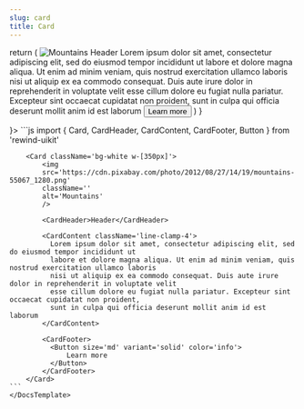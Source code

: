 ```yaml
---
slug: card
title: Card
---
```



  return (
    <Card className='bg-white w-[350px]'>
      <img
        src='https://cdn.pixabay.com/photo/2012/08/27/14/19/mountains-55067_1280.png'
        className=''
        alt='Mountains'
      />
      <CardHeader>Header</CardHeader>
      <CardContent className='line-clamp-4'>
        Lorem ipsum dolor sit amet, consectetur adipiscing elit, sed do eiusmod
        tempor incididunt ut labore et dolore magna aliqua. Ut enim ad minim
        veniam, quis nostrud exercitation ullamco laboris nisi ut aliquip ex ea
        commodo consequat. Duis aute irure dolor in reprehenderit in voluptate
        velit esse cillum dolore eu fugiat nulla pariatur. Excepteur sint
        occaecat cupidatat non proident, sunt in culpa qui officia deserunt
        mollit anim id est laborum
      </CardContent>
      <CardFooter>
        <Button size='md' variant='solid' color='info'>
          Learn more
        </Button>
      </CardFooter>
    </Card>
  )
}

<div className="flex flex-col gap-8 justify-center items-center">
    <DocsTemplate preview={<CardPreview />}>
    ```js
        import { Card, CardHeader, CardContent, CardFooter, Button } from 'rewind-uikit'

        <Card className='bg-white w-[350px]'>
            <img
            src='https://cdn.pixabay.com/photo/2012/08/27/14/19/mountains-55067_1280.png'
            className=''
            alt='Mountains'
            />

            <CardHeader>Header</CardHeader>

            <CardContent className='line-clamp-4'>
              Lorem ipsum dolor sit amet, consectetur adipiscing elit, sed do eiusmod tempor incididunt ut
              labore et dolore magna aliqua. Ut enim ad minim veniam, quis nostrud exercitation ullamco laboris
              nisi ut aliquip ex ea commodo consequat. Duis aute irure dolor in reprehenderit in voluptate velit
              esse cillum dolore eu fugiat nulla pariatur. Excepteur sint occaecat cupidatat non proident,
              sunt in culpa qui officia deserunt mollit anim id est laborum
            </CardContent>

            <CardFooter>
              <Button size='md' variant='solid' color='info'>
                  Learn more
              </Button>
            </CardFooter>
        </Card>
    ```
    </DocsTemplate>

</div>
